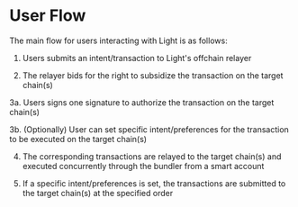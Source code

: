 # User Flow

The main flow for users interacting with Light is as follows:

1. Users submits an intent/transaction to Light's offchain relayer

2. The relayer bids for the right to subsidize the transaction on the target chain(s)

3a. Users signs one signature to authorize the transaction on the target chain(s)

3b. (Optionally) User can set specific intent/preferences for the transaction to be executed on the target chain(s)

4. The corresponding transactions are relayed to the target chain(s) and executed concurrently through the bundler from a smart account

5. If a specific intent/preferences is set, the transactions are submitted to the target chain(s) at the specified order
